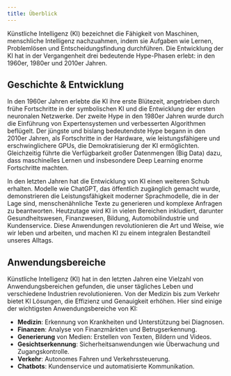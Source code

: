 ```yaml
---
title: Überblick
---
```


Künstliche Intelligenz (KI) bezeichnet die Fähigkeit von Maschinen, menschliche Intelligenz nachzuahmen, indem sie Aufgaben wie Lernen, Problemlösen und Entscheidungsfindung durchführen. Die Entwicklung der KI hat in der Vergangenheit drei bedeutende Hype-Phasen erlebt: in den 1960er, 1980er und 2010er Jahren.

## Geschichte & Entwicklung

In den 1960er Jahren erlebte die KI ihre erste Blütezeit, angetrieben durch frühe Fortschritte in der symbolischen KI und die Entwicklung der ersten neuronalen Netzwerke. Der zweite Hype in den 1980er Jahren wurde durch die Einführung von Expertensystemen und verbesserten Algorithmen beflügelt. Der jüngste und bislang bedeutendste Hype begann in den 2010er Jahren, als Fortschritte in der Hardware, wie leistungsfähigere und erschwinglichere GPUs, die Demokratisierung der KI ermöglichten. Gleichzeitig führte die Verfügbarkeit großer Datenmengen (Big Data) dazu, dass maschinelles Lernen und insbesondere Deep Learning enorme Fortschritte machten.

In den letzten Jahren hat die Entwicklung von KI einen weiteren Schub erhalten. Modelle wie ChatGPT, das öffentlich zugänglich gemacht wurde, demonstrieren die Leistungsfähigkeit moderner Sprachmodelle, die in der Lage sind, menschenähnliche Texte zu generieren und komplexe Anfragen zu beantworten. Heutzutage wird KI in vielen Bereichen inkludiert, darunter Gesundheitswesen, Finanzwesen, Bildung, Automobilindustrie und Kundenservice. Diese Anwendungen revolutionieren die Art und Weise, wie wir leben und arbeiten, und machen KI zu einem integralen Bestandteil unseres Alltags.

## Anwendungsbereiche

Künstliche Intelligenz (KI) hat in den letzten Jahren eine Vielzahl von Anwendungsbereichen gefunden, die unser tägliches Leben und verschiedene Industrien revolutionieren. Von der Medizin bis zum Verkehr bietet KI Lösungen, die Effizienz und Genauigkeit erhöhen. Hier sind einige der wichtigsten Anwendungsbereiche von KI:

-   **Medizin**: Erkennung von Krankheiten und Unterstützung bei Diagnosen.
-   **Finanzen**: Analyse von Finanzmärkten und Betrugserkennung.
-   **Generierung** von Medien: Erstellen von Texten, Bildern und Videos.
-   **Gesichtserkennung**: Sicherheitsanwendungen wie Überwachung und Zugangskontrolle.
-   **Verkehr**: Autonomes Fahren und Verkehrssteuerung.
-   **Chatbots**: Kundenservice und automatisierte Kommunikation.
